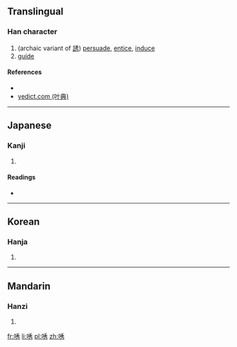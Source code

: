 ==Translingual==

===Han character===
{{Han char|rn=30|rad=口|as=07|sn=10|four=|canj=口竹木尸 (RHDS)|ids=⿰[[口]][[秀]]}}

# (archaic variant of [[誘]]) [[persuade]], [[entice]], [[induce]]
# [[guide]]

====References====
* {{Han ref|kx=0191.230|dkj=03689|dj=0410.230|hdz=10630.190|uh=5500|ud=21760}}
*[http://yedict.com/htm/55/5500.htm yedict.com (叶典)]

----

==Japanese==

===Kanji===
{{ja-kanji|grade=|rs=口07}}

# {{defn|lang=ja|sort=口07}}

====Readings====
* {{ja-readings|on=[[いう]] (iu)|kun=[[さそおう]] (sasoou)}}

----

==Korean==

===Hanja===
{{ko-hanja|hangeul=유|rv=yu|mr=yu}}

# {{defn|lang=ko|sort=口07}}

----

==Mandarin==

===Hanzi===
{{cmn-hanzi|pin=[[bei]] ([[bei5]]), [[yǒu]] ([[you3]])|wg=pei<sup>5</sup>, yu<sup>3</sup>}}

# {{defn|lang=cmn|sort=口07}}

[[fr:唀]]
[[li:唀]]
[[pl:唀]]
[[zh:唀]]